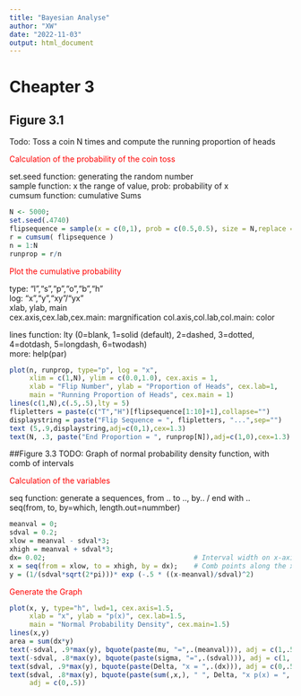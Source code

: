 ```yaml
---
title: "Bayesian Analyse"
author: "XW"
date: "2022-11-03"
output: html_document
---
```


# Cheapter 3
## Figure 3.1
Todo: Toss a coin N times and compute the running proportion of heads

<span style="color: red;">Calculation of the probability of the coin toss</span>

set.seed function: generating the random number  
sample function: x the range of value, prob: probability of x  
cumsum function: cumulative Sums

```r
N <- 5000;
set.seed(.4740)
flipsequence = sample(x = c(0,1), prob = c(0.5,0.5), size = N,replace = TRUE)
r = cumsum( flipsequence )
n = 1:N
runprop = r/n
```

<span style="color: red;">Plot the cumulative probability</span>

type: "l","s","p","o","b","h"  
log: "x","y","xy"/"yx"  
xlab, ylab, main  
cex.axis,cex.lab,cex.main: margnification
col.axis,col.lab,col.main: color

lines function: lty (0=blank, 1=solid (default), 2=dashed, 3=dotted, 4=dotdash, 5=longdash, 6=twodash)  
more: help(par)

```r
plot(n, runprop, type="p", log = "x",
     xlim = c(1,N), ylim = c(0.0,1.0), cex.axis = 1,
     xlab = "Flip Number", ylab = "Proportion of Heads", cex.lab=1,
     main = "Running Proportion of Heads", cex.main = 1)
lines(c(1,N),c(.5,.5),lty = 5)
flipletters = paste(c("T","H")[flipsequence[1:10]+1],collapse="")
displaystring = paste("Flip Sequence = ", flipletters, "...",sep="")
text (5,.9,displaystring,adj=c(0,1),cex=1.3)
text(N, .3, paste("End Proportion = ", runprop[N]),adj=c(1,0),cex=1.3)
```
##Figure 3.3
TODO: Graph of normal probability density function, with comb of intervals

<span style="color: red;">Calculation of the variables</span>

seq function: generate a sequences, from .. to .., by.. / end with ..  
seq(from, to, by=which, length.out=nummber)
```r
meanval = 0;
sdval = 0.2;
xlow = meanval - sdval*3;
xhigh = meanval + sdval*3;
dx= 0.02;                                     # Interval width on x-axis
x = seq(from = xlow, to = xhigh, by = dx);    # Comb points along the x axis
y = (1/(sdval*sqrt(2*pi)))* exp (-.5 * ((x-meanval)/sdval)^2)
```

<span style="color: red;">Generate the Graph</span>

```r
plot(x, y, type="h", lwd=1, cex.axis=1.5,
     xlab = "x", ylab = "p(x)", cex.lab=1.5,
     main = "Normal Probability Density", cex.main=1.5)
lines(x,y)
area = sum(dx*y)
text(-sdval, .9*max(y), bquote(paste(mu, "=",.(meanval))), adj = c(1,.5))
text(-sdval, .8*max(y), bquote(paste(sigma, "=",.(sdval))), adj = c(1,.5))
text(sdval, .9*max(y), bquote(paste(Delta, "x = ",.(dx))), adj = c(0,.5))
text(sdval, .8*max(y), bquote(paste(sum(,x,), " ", Delta, "x p(x) = ",.(signif(area,3)))),
     adj = c(0,.5))
```
